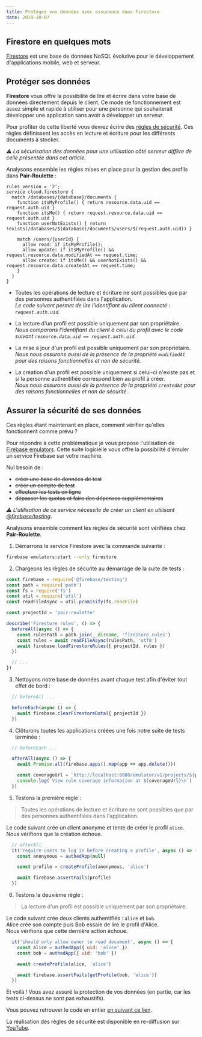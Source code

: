 ```yaml
---
title: Protégez vos données avec assurance dans Firestore
date: 2019-10-07
---
```


## Firestore en quelques mots

[Firestore](https://cloud.google.com/firestore/) est une base de données NoSQL évolutive pour le développement
d'applications mobile, web et serveur.

## Protéger ses données

**Firestore** vous offre la possibilité de lire et écrire dans votre base de 
données directement depuis le client.
Ce mode de fonctionnement est assez simple et rapide à utiliser pour une personne 
qui souhaiterait développer une application sans avoir à développer un *serveur*.

Pour profiter de cette liberté vous devrez écrire des 
[règles de sécurité](https://cloud.google.com/firestore/docs/security/get-started).
Ces règles définissent les accès en lecture et écriture pour les différents 
documents à stocker.

*⚠️ La sécurisation des données pour une utilisation côté serveur diffère de celle présentée dans cet article.*

Analysons ensemble les règles mises en place pour la gestion des profils dans 
**Pair-Roulette** :

```
rules_version = '2';
service cloud.firestore {
  match /databases/{database}/documents {
    function itsMyProfile() { return resource.data.uid == request.auth.uid }
    function itsMe() { return request.resource.data.uid == request.auth.uid }
    function userNotExists() { return !exists(/databases/$(database)/documents/users/$(request.auth.uid)) }
    
    match /users/{userId} {
      allow read: if itsMyProfile();
      allow update: if itsMyProfile() && request.resource.data.modifiedAt == request.time;
      allow create: if itsMe() && userNotExists() && request.resource.data.createdAt == request.time;
    }
  }
}
```

* Toutes les opérations de lecture et écriture ne sont possibles que par des 
personnes authentifiées dans l'application.  
*Le code suivant permet de lire l'identifiant du client connecté :
`request.auth.uid`.*

* La lecture d'un profil est possible uniquement par son propriétaire.  
*Nous comparons l'identifiant du client à celui du profil avec le code suivant
`resource.data.uid == request.auth.uid`.*

* La mise à jour d'un profil est possible uniquement par son propriétaire.  
*Nous nous assurons aussi de la présence de la propriété `modifiedAt` pour
des raisons fonctionnelles et non de sécurité.*

* La création d'un profil est possible uniquement si celui-ci n'existe pas
et si la personne authentifiée correspond bien au profil à créer.  
*Nous nous assurons aussi de la présence de la propriété `createdAt` pour
des raisons fonctionnelles et non de sécurité.*

## Assurer la sécurité de ses données

Ces règles étant maintenant en place, comment vérifier qu'elles fonctionnent comme prévu ?

Pour répondre à cette problématique je vous propose l'utilisation de [Firebase emulators](https://firebase.google.com/docs/emulator-suite).
Cette suite logicielle vous offre la possibilité d'émuler un service Firebase sur votre
machine.

Nul besoin de :

* ~~créer une base de données de test~~
* ~~créer un compte de test~~
* ~~effectuer les tests en ligne~~
* ~~dépasser les quotas et faire des dépenses supplémentaires~~

*⚠️ L'utilisation de ce service nécessite de créer un client en utilisant [@firebase/testing](https://www.npmjs.com/package/@firebase/testing).*

Analysons ensemble comment les règles de sécurité sont vérifiées chez **Pair-Roulette**.

1. Démarrons le service Firestore avec la commande suivante :
```sh
firebase emulators:start --only firestore
```

2. Chargeons les règles de sécurité au démarrage de la suite
de tests :

```js
const firebase = require('@firebase/testing')
const path = require('path')
const fs = require('fs')
const util = require('util')
const readFileAsync = util.promisify(fs.readFile)

const projectId = 'pair-roulette'

describe('Firestore rules', () => {
  beforeAll(async () => {
    const rulesPath = path.join(__dirname, 'firestore.rules')
    const rules = await readFileAsync(rulesPath, 'utf8')
    await firebase.loadFirestoreRules({ projectId, rules })
  })

  // ...
})
```

3. Nettoyons notre base de données avant chaque test afin d'éviter tout effet 
de bord :

```js
  // beforeAll ...

  beforeEach(async () => {
    await firebase.clearFirestoreData({ projectId })
  })
```

4. Clôturons toutes les applications créées une fois notre suite de tests
terminée :

```js
  // beforeEach ...

  afterAll(async () => {
    await Promise.all(firebase.apps().map(app => app.delete()))

    const coverageUrl = `http://localhost:8080/emulator/v1/projects/${projectId}:ruleCoverage.html`
    console.log(`View rule coverage information at ${coverageUrl}\n`)
  })
```

5. Testons la première règle :

> Toutes les opérations de lecture et écriture ne sont possibles que par des
> personnes authentifiées dans l'application.

Le code suivant crée un client anonyme et tente de créer le profil `alice`.  
Nous vérifions que la création échoue.

```js
  // afterAll
  it('require users to log in before creating a profile', async () => {
    const anonymous = authedApp(null)

    const profile = createProfile(anonymous, 'alice')

    await firebase.assertFails(profile)
  })
```

6. Testons la deuxième règle :

> La lecture d'un profil est possible uniquement par son propriétaire.

Le code suivant crée deux clients authentifiés : `alice` et `bob`.  
Alice crée son compte puis Bob essaie de lire le profil d'Alice.  
Nous vérifions que cette dernière action échoue.

```js
  it('should only allow owner to read document', async () => {
    const alice = authedApp({ uid: 'alice' })
    const bob = authedApp({ uid: 'bob' })

    await createProfile(alice, 'alice')

    await firebase.assertFails(getProfile(bob, 'alice'))
  })
```

Et voilà ! Vous avez assuré la protection de vos données (en partie, car les tests ci-dessus ne sont pas exhaustifs).

Vous pouvez retrouver le code en entier [en suivant ce lien](https://github.com/charlyx/pair-roulette/blob/ec5bc37700f92e7fd6ff793f56af2070afc51ac3/packages/app/src/firestore.rules.spec.js).

La réalisation des règles de sécurité est disponible en re-diffusion sur [YouTube](https://youtu.be/u5Ng0yQjCR0).
